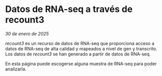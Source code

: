 # Datos de RNA-seq a través de recount3  
_30 de enero de 2025_  

_recount3_ es un recurso de datos de RNA-seq que proporciona acceso a datos de 
RNA-seq de alta calidad y mapeados a nivel de gen y transcrito. Los datos de 
_recount3_ se han generado a partir de datos de RNA-seq.  

En esta página puede escogerse alguna muestra de RNA-seq para poder 
analizarla.  
